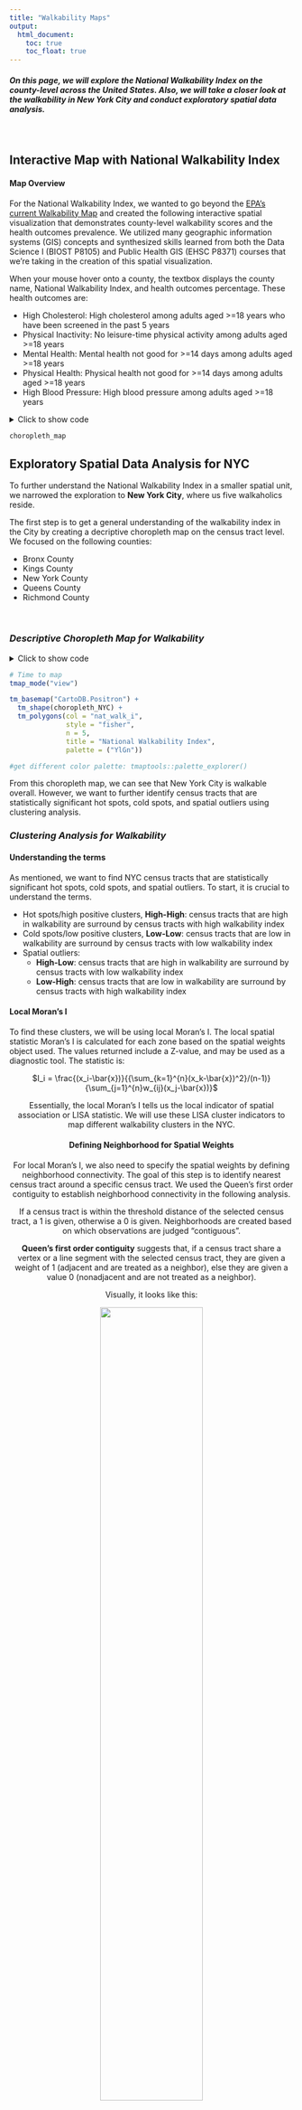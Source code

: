 ```yaml
---
title: "Walkability Maps"
output: 
  html_document:
    toc: true
    toc_float: true
---
```


<style>
div.blue { background-color:aliceblue; border-radius: 5px; padding: 20px;}
</style>
<div class = "blue">

##### On this page, we will explore the National Walkability Index on the county-level across the United States. Also, we will take a closer look at the walkability in New York City and conduct exploratory spatial data analysis. 
</div>
<br>


## Interactive Map with National Walkability Index

#### Map Overview

For the National Walkability Index, we wanted to go beyond the [EPA’s current Walkability Map](https://www.arcgis.com/home/webmap/viewer.html?url=https%3A%2F%2Fgeodata.epa.gov%2Farcgis%2Frest%2Fservices%2FOA%2FWalkabilityIndex%2FMapServer&source=sd) and created the following interactive spatial visualization that demonstrates county-level walkability scores and the health outcomes prevalence. We utilized many geographic information systems (GIS) concepts and synthesized skills learned from both the Data Science I (BIOST P8105) and Public Health GIS (EHSC P8371) courses that we’re taking in the creation of this spatial visualization. 

When your mouse hover onto a county, the textbox displays the county name, National Walkability Index, and health outcomes percentage. These health outcomes are:

* High Cholesterol: High cholesterol among adults aged >=18 years who have been screened in the past 5 years
* Physical Inactivity: No leisure-time physical activity among adults aged >=18 years
* Mental Health: Mental health not good for >=14 days among adults aged >=18 years
* Physical Health: Physical health not good for >=14 days among adults aged >=18 years
* High Blood Pressure: High blood pressure among adults aged >=18 years


<details>
  <summary>Click to show code</summary>
  
```r
library(rjson)
library(leaflet)
library(tidyverse)
library(plotly)

# Read in cleaned datafile
walkability = read_csv("./data/merge_final.csv")

# Get the county-level .json file from the web
url = 'https://raw.githubusercontent.com/plotly/datasets/master/geojson-counties-fips.json'

counties = rjson::fromJSON(file = url)

# Set up the geographic projection for the map 
g = list(scope = 'usa',
         projection = list(type = 'albers usa'))

# Get the df for mean of walkability index by county
index_by_county = walkability %>% 
  mutate(fips_county = str_c(statefp, countyfp)) %>% 
  group_by(fips_county) %>% 
  summarise(ind_mean = round(mean(nat_walk_ind), 1))

# Get the df for mean of health outcome prevalence by county
hover_test_df = walkability %>%
  mutate(fips_county = str_c(statefp, countyfp)) %>% 
  group_by(fips_county, measure_id) %>%
  summarise(county_hlth = round(mean(data_value, na.rm = TRUE), 1)) %>%
  pivot_wider(names_from = "measure_id", values_from = "county_hlth") %>% 
  janitor::clean_names()

# Merge the two df by county-level FIPS
walkability_map = full_join(x = index_by_county, y = hover_test_df, by = "fips_county")

# Adding variable for hovertext
walkability_map$hover <- with(walkability_map, 
                            paste('<br>',
                                  "National Walkability Index (by County):", ind_mean, '<br>', 
                                  "% Health Outcomes (by County)", '<br>',
                                  "High Cholesterol:", highchol, '<br>',
                                  "Physical Inactivity:", lpa, '<br>',
                                  "Mental Health:", mhlth, '<br>',
                                  "Physical Health:", phlth, '<br>',
                                  "High Blood Pressure:", bphigh))

# Choropleth with hovertext of health outcomes by county by plotly
choropleth_map = plot_ly()

choropleth_map = choropleth_map %>% 
  add_trace(type = "choropleth",
            geojson = counties,
            locations = walkability_map$fips_county,
            z = walkability_map$ind_mean,
            text = walkability_map$hover,
            colorscale = "Viridis",
            reversescale = T, #to get reverse color scheme
            zmin = 1,
            zmax = 16,
            marker = list(line = list(width = 0)))

choropleth_map = choropleth_map %>%
  layout(title = "National Walkability Index in the US")

choropleth_map = choropleth_map %>% 
  layout(geo = g)

choropleth_map
```
</details>

```r
choropleth_map
```

## Exploratory Spatial Data Analysis for NYC


To further understand the National Walkability Index in a smaller spatial unit, we narrowed the exploration to **New York City**, where us five walkaholics reside. 

The first step is to get a general understanding of the walkability index in the City by creating a decriptive choropleth map on the census tract level. We focused on the following counties:

* Bronx County
* Kings County
* New York County
* Queens County
* Richmond County

<br>

### *Descriptive Choropleth Map for Walkability*

<details>
  <summary>Click to show code</summary>
  
```r
library(sf)
library(tmap)
library(tidyverse)
library(leaflet)
library(shinyjs)

# Read-in shapefile
choropleth_NYC <- st_read("./data/cluster_analysis/map_with_everything.shp", quiet = TRUE)

# Clean up and filter
choropleth_NYC = choropleth_NYC %>% 
  janitor::clean_names() %>% 
  mutate(nat_walk_i = as.numeric(nat_walk_i),
        nat_walk_i = round(nat_walk_i, digits = 1)) %>% 
  filter(stusps == "NY",
         namelsadco %in% c("Bronx County", "Kings County", "New York County", "Queens County", "Richmond County")) %>% 
  rename(median_income = s1903_c03) %>% 
  mutate(median_income = as.numeric(median_income))

choropleth_NYC = choropleth_NYC[!is.na(choropleth_NYC$nat_walk_i),]

# Time to map
tmap_mode("view")

tm_basemap("CartoDB.Positron") +
  tm_shape(choropleth_NYC) +
  tm_polygons(col = "nat_walk_i", 
              style = "fisher",
              n = 5,
              title = "National Walkability Index",
              palette = ("Greens"))

```
</details>

```r
# Time to map
tmap_mode("view")

tm_basemap("CartoDB.Positron") +
  tm_shape(choropleth_NYC) +
  tm_polygons(col = "nat_walk_i", 
              style = "fisher",
              n = 5,
              title = "National Walkability Index",
              palette = ("YlGn"))

#get different color palette: tmaptools::palette_explorer()
```

From this choropleth map, we can see that New York City is walkable overall. However, we want to further identify census tracts that are statistically significant hot spots, cold spots, and spatial outliers using clustering analysis. 


### *Clustering Analysis for Walkability*

#### Understanding the terms
As mentioned, we want to find NYC census tracts that are statistically significant hot spots, cold spots, and spatial outliers. To start, it is crucial to understand the terms.

* Hot spots/high positive clusters, **High-High**: census tracts that are high in walkability are surround by census tracts with high walkability index
* Cold spots/low positive clusters, **Low-Low**: census tracts that are low in walkability are surround by census tracts with low walkability index
* Spatial outliers:
  * **High-Low**: census tracts that are high in walkability are surround by census tracts with low walkability index
  * **Low-High**: census tracts that are low in walkability are surround by census tracts with high walkability index

#### Local Moran's I

To find these clusters, we will be using local Moran's I. The local spatial statistic Moran's I is calculated for each zone based on the spatial weights object used. The values returned include a Z-value, and may be used as a diagnostic tool. The statistic is:

<center>
$I_i = \frac{(x_i-\bar{x})}{{\sum_{k=1}^{n}(x_k-\bar{x})^2}/(n-1)}{\sum_{j=1}^{n}w_{ij}(x_j-\bar{x})}$

Essentially, the local Moran's I tells us the local indicator of spatial association or LISA statistic. We will use these LISA cluster indicators to map different walkability clusters in the NYC.

#### Defining Neighborhood for Spatial Weights

For local Moran's I, we also need to specify the spatial weights by defining neighborhood connectivity. The goal of this step is to identify nearest census tract around a specific census tract. We used the Queen's first order contiguity to establish neighborhood connectivity in the following analysis. 

If a census tract is within the threshold distance of the selected census tract, a 1 is given, otherwise a 0 is given. Neighborhoods are created based on which observations are judged “contiguous”.

**Queen's first order contiguity** suggests that, if a census tract share a vertex or a line segment with the selected census tract, they are given a weight of 1 (adjacent and are treated as a neighbor), else they are given a value 0 (nonadjacent and are not treated as a neighbor). 

Visually, it looks like this: 

<center>
<img src="images/queens_order.jpg" style="width:60%">
<br>

Clearly defining the contiguity is needed to conduct the cluster analysis since we want to know what is considered as a neighboring census tract! 


#### Clustering Map

By having a basic understanding, we can plot the clustering map of walkability in NYC using Queen's first order contiguity and local Moran's I. 


<details>
  <summary>Click to show code</summary>
  
```r
library(rgeoda)
library(sf)
library(tmap)
library(tidyverse)
library(leaflet)

# Read-in shapefile
cluster_map <- st_read("./data/cluster_analysis/map_with_everything.shp", quiet = TRUE)

# Clean up and filter
cluster_map_clean = cluster_map %>% 
  janitor::clean_names() %>% 
  mutate(nat_walk_i = as.numeric(nat_walk_i),
        nat_walk_i = round(nat_walk_i, digits = 1)) %>% 
  filter(stusps == "NY",
         namelsadco %in% c("Bronx County", "Kings County", "New York County", "Queens County", "Richmond County")) %>% 
  rename(median_income = s1903_c03) %>% 
  mutate(median_income = as.numeric(median_income))

cluster_map_NYC = cluster_map_clean[!is.na(cluster_map_clean$nat_walk_i),]
  
# Queen 1st order weights matrix 
queen_w <- queen_weights(cluster_map_NYC, order = 1)

# Local Moran's I
lisa <- local_moran(queen_w, cluster_map_NYC["nat_walk_i"],
                    permutations = 9999)

# Get cluster column and join it to shp
cluster_map_NYC$cluster <- as.factor(lisa$GetClusterIndicators())
str(cluster_map_NYC)

# Add labels to clusters
levels(cluster_map_NYC$cluster) <- lisa$GetLabels()

# We want the GeoDa colors
lisa_colors <- lisa_colors(lisa)

# Recode clusters using tidyverse (dyplr)
cluster_map_NYC %>% 
  mutate(cluster = recode_factor(.x = cluster,
                                  `Undefined` = "Not significant",
                                  `Isolated` = "Not significant")) -> cluster_map_NYC

# Map the clusters with a basemap
tmap_mode("view")

tm_basemap("CartoDB.Positron") +
  tm_shape(cluster_map_NYC) +
  tm_polygons(col = "cluster", 
              palette =  c("#eeeeee", 
                      "#FF0000",
                      "#0000FF",
                      "#a7adf9",
                      "#f4ada8"),
              alpha = .8,
              title = "Clusters",
              border.col = "black",
              border.alpha = .9) 
```
</details>


```r
# Map the clusters with a basemap
tmap_mode("view")

tm_basemap("CartoDB.Positron") +
  tm_shape(cluster_map_NYC) +
  tm_polygons(col = "cluster", 
              palette =  c("#eeeeee", 
                      "#FF0000",
                      "#0000FF",
                      "#a7adf9",
                      "#f4ada8"),
              alpha = .8,
              title = "Clusters",
              border.col = "black",
              border.alpha = .9) 
```


#### Highlights & Importance

Look at Manhattan, we can see that there are several High-High clusterings (i.e., census tracts that are high in walkability are surround by census tracts with high walkability index) in the Midtown and SOHO area. Some parts of Queens, such as Flushing and Forest Hills, also indicates a High-High clustering. 

However, part of the Bronx shows the Low-Low clustering, where census tracts that are low in walkability are surround by census tracts with low walkability index. The Low-Low clustering in Brooklyn, on the other hand, might be due to the location of the JFK airport. 

You might be wondering, what is the importance of finding these statistically significant hot spots and cold spots of walkability in the census tract level?

Reflecting back to the primary goal of the project, which is to highlight the connections between walkability, the built environment, and community-level health, identifying these clusters can help policy makers to put there attentions on those **Low-Low** areas. The **High-High** neighborhoods are doing a good job in building a walkable environment and the **Low-Low** areas will benefit a lot by improving built environment infrastructure to make the community more walkable for all. 


#### Extra Resources

You can get more information about local Moran's I [here](http://ceadserv1.nku.edu/longa/geomed/ppa/doc/LocalI/LocalI.htm#:~:text=Local%20Moran's%20I%20is%20a,spatial%20association%20or%20LISA%20statistic.), and read about [R package for analyzing spatial data](https://onlinelibrary.wiley.com/doi/10.1111/gean.12319).

We referenced [this page](https://rpubs.com/corey_sparks/105700) when defining Queen's first order. 


